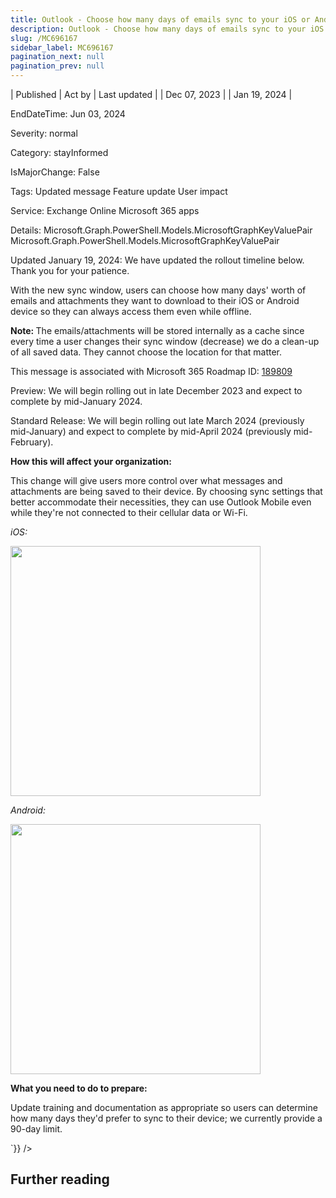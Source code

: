 ```yaml
---
title: Outlook - Choose how many days of emails sync to your iOS or Android device for offline usage
description: Outlook - Choose how many days of emails sync to your iOS or Android device for offline usage
slug: /MC696167
sidebar_label: MC696167
pagination_next: null
pagination_prev: null
---
```



| Published | Act by | Last updated |
| Dec 07, 2023 |  | Jan 19, 2024 |

EndDateTime: Jun 03, 2024

Severity: normal

Category: stayInformed

IsMajorChange: False

Tags: Updated message Feature update User impact

Service: Exchange Online Microsoft 365 apps

Details: Microsoft.Graph.PowerShell.Models.MicrosoftGraphKeyValuePair Microsoft.Graph.PowerShell.Models.MicrosoftGraphKeyValuePair

<div dangerouslySetInnerHTML={{__html:`
<p>Updated January 19, 2024: We have updated the rollout timeline below. Thank you for your patience.</p><p>With the new sync window, users can choose how many days' worth of emails and attachments they want to download to their iOS or Android device so they can always access them even while offline.</p><p><b>Note: </b>The emails/attachments will be stored internally as a cache since every time a user changes their sync window (decrease) we do a clean-up of all saved data. They cannot choose the location for that matter.</p>
<p>This message is associated with Microsoft 365 Roadmap ID:&nbsp;<a href="https://www.microsoft.com/microsoft-365/roadmap?rtc=1%26filters=&amp;searchterms=189809" target="_blank">189809</a><br></p>

<p>Preview: We will begin rolling out in late December 2023 and expect to complete by mid-January 2024.<br></p><p>Standard Release: We will begin rolling out late March 2024 (previously mid-January) and expect to complete by mid-April 2024 (previously mid-February).</p>

<p><b>How this will affect your organization:</b><br></p>

<p>This change will give users more control over what messages and attachments are being saved to their device. By choosing sync settings that better accommodate their necessities, they can use Outlook Mobile even while they're not connected to their cellular data or Wi-Fi.</p><p><i>iOS:</i></p><p><img src="https://img-prod-cms-rt-microsoft-com.akamaized.net/cms/api/am/imageFileData/RW1fBaB?ver=720b" style="width: 400px;"></p><p><i>Android:</i></p><p><img src="https://img-prod-cms-rt-microsoft-com.akamaized.net/cms/api/am/imageFileData/RW1fGgm?ver=ef17" style="width: 400px;"><br></p>
<p><b>What you need to do to prepare:</b><br></p>
<p>Update training and documentation as appropriate so users can determine how many days they'd prefer to sync to their device; we currently provide a 90-day limit.</p>
`}} />

## Further reading
